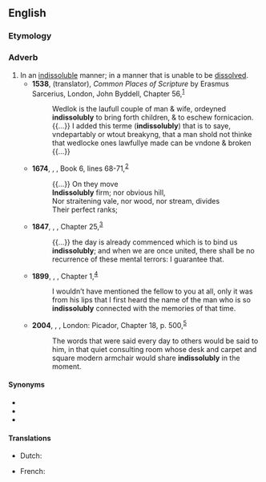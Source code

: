 ==English==

===Etymology===
{{suffix|indissoluble|ly|lang=en}}

===Adverb===
{{en-adv}}

# In an [[indissoluble]] manner; in a manner that is unable to be [[dissolve]]d.
#* '''1538''', {{w|Richard Taverner}} (translator), ''Common Places of Scripture'' by Erasmus Sarcerius, London, John Byddell, Chapter 56,<sup>[http://name.umdl.umich.edu/A11502.0001.001]</sup>
#*: Wedlok is the laufull couple of man & wife, ordeyned '''indissolubly''' to bring forth children, & to eschew fornicacion. {{...}} I added this terme ('''indissolubly''') that is to saye, vndepartably or wtout breakyng, that a man shold not thinke that wedlocke ones lawfullye made can be vndone & broken {{...}}
#* '''1674''', {{w|John Milton}}, ''{{w|Paradise Lost}}'', Book 6, lines 68-71,<sup>[https://en.wikisource.org/wiki/Paradise_Lost_(1674)/Book_VI]</sup>
#*: {{...}} On they move
#*: '''Indissolubly''' firm; nor obvious hill,
#*: Nor straitening vale, nor wood, nor stream, divides
#*: Their perfect ranks;
#* '''1847''', {{w|Charlotte Brontë}}, ''{{w|Jane Eyre}}'', Chapter 25,<sup>[http://www.gutenberg.org/files/1260/1260-h/1260-h.htm]</sup>
#*: {{...}} the day is already commenced which is to bind us '''indissolubly'''; and when we are once united, there shall be no recurrence of these mental terrors: I guarantee that.
#* '''1899''', {{w|Joseph Conrad}}, ''{{w|Heart of Darkness}}'', Chapter 1,<sup>[http://www.gutenberg.org/cache/epub/526/pg526-images.html]</sup>
#*: I wouldn’t have mentioned the fellow to you at all, only it was from his lips that I first heard the name of the man who is so '''indissolubly''' connected with the memories of that time.
#* '''2004''', {{w|Alan Hollinghurst}}, ''{{w|The Line of Beauty}}'', London: Picador, Chapter 18, p. 500,<sup>[https://archive.org/details/isbn_9780330436236]</sup>
#*: The words that were said every day to others would be said to him, in that quiet consulting room whose desk and carpet and square modern armchair would share '''indissolubly''' in the moment.

====Synonyms====
* {{l|eo|indivisibly}}
* {{l|eo|inextricably}}
* {{l|eo|inseparably}}

====Translations====
{{trans-top|in an indissoluble manner}}
* Dutch: {{t+|nl|onlosmakelijk}}
{{trans-mid}}
* French: {{t+|fr|indissolublement}}
{{trans-bottom}}